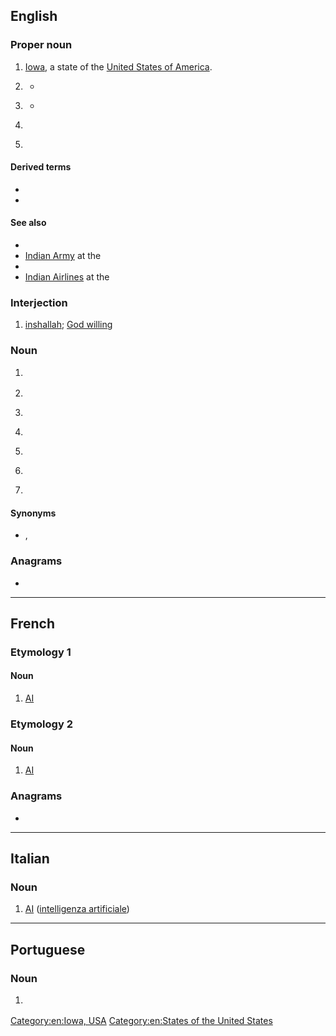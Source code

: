 {{also|Appendix:Variations of "ia"}}
==English==
{{wikipedia}}

===Proper noun===
{{en-proper noun}}

# [[Iowa]], a state of the [[United States of America]].
# {{lb|en|military|uncountable}} {{initialism of|en|[[India]]n [[army|Army]]}}
#* {{quote-book|en|year=2014|author=Daniel Marston|authorlink=Daniel Marston (historian)|title=The Indian Army and the End of the Raj|publisher={{w|Cambridge University Press}}|url=http://books.google.com/books?id=ZR9GAwAAQBAJ&pg=PA1|isbn=978-0-52189-975-8|page=1|text=Provided that they [the Indian Army or '''IA'''] do their duty, armed insurrection in India would not be an insoluble problem. If however the '''IA''' go the other way, the picture would be very different.<br/>We do not have the military force to hold India against a widespread guerrilla movement or to reconquer India ... It is doubtful if we could keep the Indian troops loyal. {{w|Clement Attlee|Attlee}} to {{w|Chiefs of Staff Committee|Chiefs of Staff}}, TOP, XI, p.68}}
# {{lb|en|India|initialism}} {{initialism of|en|[[India]]n [[airlines|Airlines]]}}
#* {{quote-journal|en|volume=27|year=2002|journal={{w|India Today}}|publisher={{w|Living Media India Limited|Thomson Living Media India Limited}}|title=Aviation - Indian Airlines|url=https://books.google.com/books?id=clRDAAAAYAAJ|author=Rohit Saran|page=50|text=Your home in the sky. In the coming weeks, Indian Airlines ('''IA''') may consider changing its slogan to something more down to earth. For the airline itself may be running for shelter when it announces its results for 2001-2 sometime next month.}}
# {{lb|en|military}} {{initialism of|en|[[Iraq]]i [[Army]]}}
# {{lb|en|computing}} {{init of|en|[[Intel]] [[architecture|Architecture]]}}

====Derived terms====
{{s|Intel Architecture}}
* {{l|en|IA-32}}
* {{l|en|IA-64}}

====See also====
* {{pedia|lang=en|Indian Army}}
* [https://www.encyclopedia.com/history/encyclopedias-almanacs-transcripts-and-maps/indian-army Indian Army] at the {{w|Encyclopedia of India}}
* {{pedia|lang=en|Indian Airlines}}
* [https://www.britannica.com/EBchecked/topic/285626 Indian Airlines] at the {{w|Encyclopædia Britannica|''Encyclopædia Britannica''}}

===Interjection===
{{head|en|interjection}}

# {{lb|en|Arabic English}} [[inshallah]]; [[God willing]]

===Noun===
{{en-noun|~}}

# {{initialism of|en|immediate action}} {{gloss|the procedure to determine the cause of a rifle stoppage}}
# {{initialism of|en|Institute of Arts}}
# {{lb|en|computer}} {{initialism of|en|w:Information assurance|information assurance}}
# {{lb|en|law enforcement}} {{initialism of|en|internal affairs}} {{gloss|a department responsible for investigating complaints against police officers}}
# {{lb|en|military}} {{initialism of|en|individual augmentee}}
# {{lb|en|linguistic morphology}} {{initialism of|en|item-and-arrangement}}
# {{lb|en|politics}} {{initialism of|en|international affairs}}

====Synonyms====
* {{sense|law enforcement}} {{l|en|IAD}}, {{l|en|IAB}}

===Anagrams===
* {{anagrams|en|a=ai|A-I|AI|Ai|a.i.|ai}}

[[Category:en:Iowa, USA]]
[[Category:en:States of the United States]]

----

==French==

===Etymology 1===
{{initialism of|fr|intelligence artificielle}}

====Noun====
{{fr-noun|f|-}}

# [[AI]] {{gloss|artificial intelligence}}

===Etymology 2===
{{initialism of|fr|insémination artificielle}}

====Noun====
{{fr-noun|f|-}}

# [[AI]] {{gloss|artificial insemination}}

===Anagrams===
* {{l|fr|ai}}

----

==Italian==

===Noun===
{{head|it|noun|g=f}}

# [[AI]] ([[intelligenza artificiale]])

----

==Portuguese==

===Noun===
{{pt-noun|f|-}}

# {{lb|pt|computing}} {{initialism of|pt|inteligência artificial}} {{l|en|AI}}